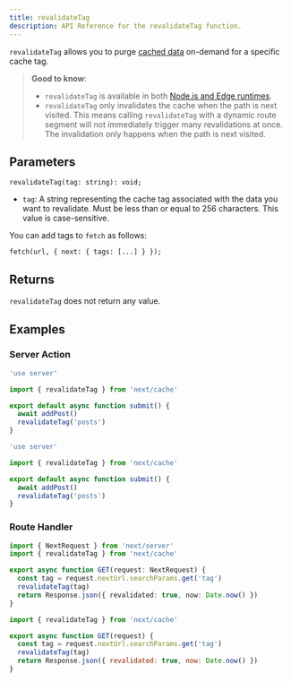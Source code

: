 ```yaml
---
title: revalidateTag
description: API Reference for the revalidateTag function.
---
```


`revalidateTag` allows you to purge [cached data](/docs/app/building-your-application/caching) on-demand for a specific cache tag.

> **Good to know**:
>
> - `revalidateTag` is available in both [Node.js and Edge runtimes](/docs/app/building-your-application/rendering/edge-and-nodejs-runtimes).
> - `revalidateTag` only invalidates the cache when the path is next visited. This means calling `revalidateTag` with a dynamic route segment will not immediately trigger many revalidations at once. The invalidation only happens when the path is next visited.

## Parameters

```tsx
revalidateTag(tag: string): void;
```

- `tag`: A string representing the cache tag associated with the data you want to revalidate. Must be less than or equal to 256 characters. This value is case-sensitive.

You can add tags to `fetch` as follows:

```tsx
fetch(url, { next: { tags: [...] } });
```

## Returns

`revalidateTag` does not return any value.

## Examples

### Server Action

```ts filename="app/actions.ts" switcher
'use server'

import { revalidateTag } from 'next/cache'

export default async function submit() {
  await addPost()
  revalidateTag('posts')
}
```

```js filename="app/actions.js" switcher
'use server'

import { revalidateTag } from 'next/cache'

export default async function submit() {
  await addPost()
  revalidateTag('posts')
}
```

### Route Handler

```ts filename="app/api/revalidate/route.ts" switcher
import { NextRequest } from 'next/server'
import { revalidateTag } from 'next/cache'

export async function GET(request: NextRequest) {
  const tag = request.nextUrl.searchParams.get('tag')
  revalidateTag(tag)
  return Response.json({ revalidated: true, now: Date.now() })
}
```

```js filename="app/api/revalidate/route.js" switcher
import { revalidateTag } from 'next/cache'

export async function GET(request) {
  const tag = request.nextUrl.searchParams.get('tag')
  revalidateTag(tag)
  return Response.json({ revalidated: true, now: Date.now() })
}
```
